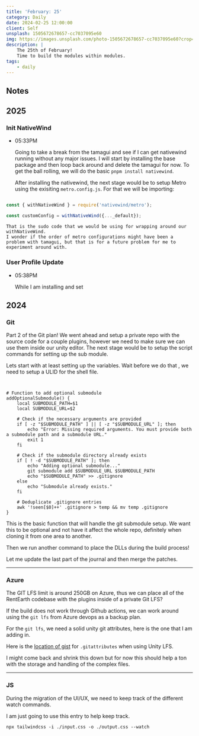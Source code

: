 ```yaml
---
title: 'February: 25'
category: Daily
date: 2024-02-25 12:00:00
client: Self
unsplash: 1505672678657-cc7037095e60
img: https://images.unsplash.com/photo-1505672678657-cc7037095e60?crop=entropy&cs=srgb&fm=jpg&ixid=MnwzNjM5Nzd8MHwxfHJhbmRvbXx8fHx8fHx8fDE2ODE3NDg2ODY&ixlib=rb-4.0.3&q=85
description: |
    The 25th of February!
    Time to build the modules within modules.
tags:
    - daily
---
```



<Adsense />

## Notes


## 2025

### Init NativeWind

-   05:33PM

    Going to take a break from the tamagui and see if I can get nativewind running without any major issues.
    I will start by installing the base package and then loop back around and delete the tamagui for now.
    To get the ball rolling, we will do the basic `pnpm install nativewind`.

    After installing the nativewind, the next stage would be to setup Metro using the exisiting `metro.config.js`.
    For that we will be importing:

```ts

const { withNativeWind } = require('nativewind/metro');

const customConfig = withNativeWind({..._default});

```

    That is the sudo code that we would be using for wrapping around our withNativeWind.
    I wonder if the order of metro configurations might have been a problem with tamagui, but that is for a future problem for me to experiment around with.

### User Profile Update

-   05:38PM

    While I am installing and set

## 2024


### Git

Part 2 of the Git plan! We went ahead and setup a private repo with the source code for a couple plugins, however we need to make sure we can use them inside our unity editor.
The next stage would be to setup the script commands for setting up the sub module.

Lets start with at least setting up the variables. Wait before we do that , we need to setup a ULID for the shell file.

```shell


# Function to add optional submodule
addOptionalSubmodule() {
    local SUBMODULE_PATH=$1
    local SUBMODULE_URL=$2

    # Check if the necessary arguments are provided
    if [ -z "$SUBMODULE_PATH" ] || [ -z "$SUBMODULE_URL" ]; then
        echo "Error: Missing required arguments. You must provide both a submodule path and a submodule URL."
        exit 1
    fi

    # Check if the submodule directory already exists
    if [ ! -d "$SUBMODULE_PATH" ]; then
        echo "Adding optional submodule..."
        git submodule add $SUBMODULE_URL $SUBMODULE_PATH
        echo "$SUBMODULE_PATH" >> .gitignore
    else
        echo "Submodule already exists."
    fi

    # Deduplicate .gitignore entries
    awk '!seen[$0]++' .gitignore > temp && mv temp .gitignore
}

```

This is the basic function that will handle the git submodule setup.
We want this to be optional and not have it affect the whole repo, definitely when cloning it from one area to another.

Then we run another command to place the DLLs during the build process!

Let me update the last part of the journal and then merge the patches.



---


### Azure

The GIT LFS limit is around 250GB on Azure, thus we can place all of the RentEarth codebase with the plugins inside of a private Git LFS?

If the build does not work through Github actions, we can work around using the `git lfs` from Azure devops as a backup plan.

For the `git lfs`, we need a solid unity git attributes, here is the one that I am adding in.

Here is the [location of gist](https://gist.github.com/Srfigie/77b5c15bc5eb61733a74d34d10b3ed87) for `.gitattributes` when using Unity LFS.

I might come back and shrink this down but for now this should help a ton with the storage and handling of the complex files.


---


### JS

During the migration of the UI/UX, we need to keep track of the different watch commands.

I am just going to use this entry to help keep track.

```shell
npx tailwindcss -i ./input.css -o ./output.css --watch
```